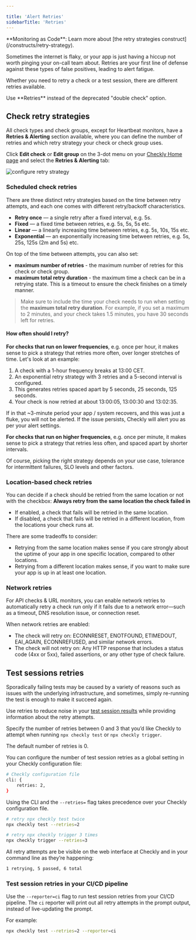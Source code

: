 ```yaml
---

title: 'Alert Retries'
sidebarTitle: 'Retries'
---
```


<Tip>
**Monitoring as Code**: Learn more about [the retry strategies construct](/constructs/retry-strategy).
</Tip>

Sometimes the internet is flaky, or your app is just having a hiccup not worth pinging your on-call team about. Retries are your first line of defense against these types of false positives, leading to alert fatigue.

Whether you need to retry a check or a test session, there are different retries available.

<Warning>
Use **Retries** instead of the deprecated "double check" option.
</Warning>

## Check retry strategies

All check types and check groups, except for Heartbeat monitors, have a **Retries & Alerting** section available, where you can define the number of retries and which retry strategy your check or check group uses.

Click **Edit check** or **Edit group** on the 3-dot menu on your [Checkly Home page](https://app.checklyhq.com/) and select the **Retries & Alerting** tab:

![configure retry strategy](/images/docs/images/alerting/retries.png)

### Scheduled check retries

There are three distinct retry strategies based on the time between retry attempts, and each one comes with different retry/backoff characteristics.

- **Retry once** — a single retry after a fixed interval, e.g. 5s.
- **Fixed** — a fixed time between retries, e.g. 5s, 5s, 5s etc.
- **Linear** — a linearly increasing time between retries, e.g. 5s, 10s, 15s etc.
- **Exponential** — an exponentially increasing time between retries, e.g. 5s, 25s, 125s (2m and 5s)  etc.

On top of the time between attempts, you can also set:

- **maximum number of retries** - the maximum number of retries for this check or check group.
- **maximum total retry duration** - the maximum time a check can be in a retrying state.
This is a timeout to ensure the check finishes on a timely manner.

> Make sure to include the time your check needs to run when setting the **maximum total retry duration**. For example, if you set a maximum to 2 minutes, and your check takes 1.5 minutes, you have 30 seconds left for retries.

#### How often should I retry?

**For checks that run on lower frequencies**, e.g. once per hour, it makes sense to pick a strategy that retries more often, over longer stretches of time. Let's look at an example:

1. A check with a 1-hour frequency breaks at 13:00 CET.
2. An exponential retry strategy with 3 retries and a 5-second interval is configured.
3. This generates retries spaced apart by 5 seconds, 25 seconds, 125 seconds.
4. Your check is now retried at about 13:00:05, 13:00:30 and 13:02:35.

If in that ~3-minute period your app / system recovers, and this was just a fluke, you will not be alerted. If the issue persists, Checkly will alert you as per your alert settings.

**For checks that run on higher frequencies**, e.g. once per minute, it makes sense to pick a strategy that retries less often, and spaced apart by shorter intervals.

Of course, picking the right strategy depends on your use case, tolerance for intermittent failures, SLO levels and other factors.

### Location-based check retries

You can decide if a check should be retried from the same location or not with the checkbox:
**Always retry from the same location the check failed in**
- If enabled, a check that fails will be retried in the same location.
- If disabled, a check that fails will be retried in a different location, from the locations your check runs at.

There are some tradeoffs to consider:

- Retrying from the same location makes sense if you care strongly about the uptime of your app in one specific location, compared to other locations.
- Retrying from a different location makes sense, if you want to make sure your app is up in at least one location.

### Network retries

For API checks & URL monitors, you can enable network retries to automatically retry a check run only if it fails due to a network error—such as a timeout, DNS resolution issue, or connection reset.

When network retries are enabled:
- The check will retry on: ECONNRESET, ENOTFOUND, ETIMEDOUT, EAI_AGAIN, ECONNREFUSED, and similar network errors.
- The check will not retry on: Any HTTP response that includes a status code (4xx or 5xx), failed assertions, or any other type of check failure.

## Test sessions retries

Sporadically failing tests may be caused by a variety of reasons such as issues with the underlying infrastructure, and sometimes, simply re-running the test is enough to make it succeed again.

Use retries to reduce noise in your [test session results](/testing/#test-sessions) while providing information about the retry attempts.


Specify the number of retries between 0 and 3 that you’d like Checkly to attempt when running `npx checkly test` or `npx checkly trigger`.

The default number of retries is 0.

You can configure the number of test session retries as a global setting in your Checkly configuration file:

```bash
# Checkly configuration file
cli: {
    retries: 2,
}
```

Using the CLI and the `--retries=` flag takes precedence over your Checkly configuration file.

```bash
# retry npx checkly test twice
npx checkly test --retries=2

# retry npx checkly trigger 3 times
npx checkly trigger --retries=3
```

All retry attempts are be visible on the web interface at Checkly and in your command line as they’re happening:

```bash
1 retrying, 5 passed, 6 total
```

### Test session retries in your CI/CD pipeline
Use the ``--reporter=ci`` flag to run test session retries from your CI/CD pipeline. The `ci` reporter will print out all retry attempts in the prompt output, instead of live-updating the prompt.

For example:

```bash
npx checkly test --retries=2 --reporter=ci
```
